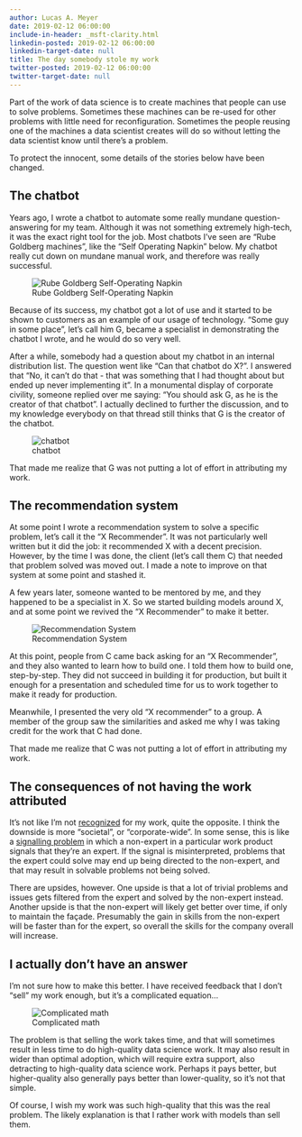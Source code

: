 ```yaml
---
author: Lucas A. Meyer
date: 2019-02-12 06:00:00
include-in-header: _msft-clarity.html
linkedin-posted: 2019-02-12 06:00:00
linkedin-target-date: null
title: The day somebody stole my work
twitter-posted: 2019-02-12 06:00:00
twitter-target-date: null
---
```


Part of the work of data science is to create machines that people can use to solve problems. Sometimes these machines can be re-used for other problems with little need for reconfiguration. Sometimes the people reusing one of the machines a data scientist creates will do so without letting the data scientist know until there's a problem.

To protect the innocent, some details of the stories below have been changed.

## The chatbot

Years ago, I wrote a chatbot to automate some really mundane question-answering for my team. Although it was not something extremely high-tech, it was the exact right tool for the job. Most chatbots I've seen are "Rube Goldberg machines", like the "Self Operating Napkin" below. My chatbot really cut down on mundane manual work, and therefore was really successful.

![Rube Goldberg Self-Operating Napkin](https://upload.wikimedia.org/wikipedia/commons/a/a9/Rube_Goldberg%27s_%22Self-Operating_Napkin%22_%28cropped%29.gif)

Because of its success, my chatbot got a lot of use and it started to be shown to customers as an example of our usage of technology. "Some guy in some place", let's call him G, became a specialist in demonstrating the chatbot I wrote, and he would do so very well. 

After a while, somebody had a question about my chatbot in an internal distribution list. The question went like "Can that chatbot do X?". I answered that "No, it can't do that - that was something that I had thought about but ended up never implementing it". In a monumental display of corporate civility, someone replied over me saying: "You should ask G, as he is the creator of that chatbot". I actually declined to further the discussion, and to my knowledge everybody on that thread still thinks that G is the creator of the chatbot. 

![chatbot](chatbot.png)

That made me realize that G was not putting a lot of effort in attributing my work.

## The recommendation system

At some point I wrote a recommendation system to solve a specific problem, let's call it the "X Recommender". It was not particularly well written but it did the job: it recommended X with a decent precision. However, by the time I was done, the client (let's call them C) that needed that problem solved was moved out. I made a note to improve on that system at some point and stashed it. 

A few years later, someone wanted to be mentored by me, and they happened to be a specialist in X. So we started building models around X, and at some point we revived the "X Recommender" to make it better. 

![Recommendation System](rec.png)

At this point, people from C came back asking for an "X Recommender", and they also wanted to learn how to build one. I told them how to build one, step-by-step. They did not succeed in building it for production, but built it enough for a presentation and scheduled time for us to work together to make it ready for production. 

Meanwhile, I presented the very old "X recommender" to a group. A member of the group saw the similarities and asked me why I was taking credit for the work that C had done.

That made me realize that C was not putting a lot of effort in attributing my work.

## The consequences of not having the work attributed

It's not like I'm not [recognized](https://treasurytoday.com/adam-smith-awards-yearbook/adam-smith-awards-yearbook-2017) for my work, quite the opposite. I think the downside is more "societal", or "corporate-wide". In some sense, this is like a [signalling problem](https://en.wikipedia.org/wiki/Signalling_(economics)) in which a non-expert in a particular work product signals that they're an expert. If the signal is misinterpreted, problems that the expert could solve may end up being directed to the non-expert, and that may result in solvable problems not being solved.

There are upsides, however. One upside is that a lot of trivial problems and issues gets filtered from the expert and solved by the non-expert instead. Another upside is that the non-expert will likely get better over time, if only to maintain the façade. Presumably the gain in skills from the non-expert will be faster than for the expert, so overall the skills for the company overall will increase.

## I actually don't have an answer

I'm not sure how to make this better. I have received feedback that I don't "sell" my work enough, but it's a complicated equation...

![Complicated math](math.gif)

The problem is that selling the work takes time, and that will sometimes result in less time to do high-quality data science work. It may also result in wider than optimal adoption, which will require extra support, also detracting to high-quality data science work. Perhaps it pays better, but higher-quality also generally pays better than lower-quality, so it's not that simple.

Of course, I wish my work was such high-quality that this was the real problem. The likely explanation is that I rather work with models than sell them.
